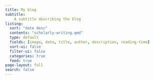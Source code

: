 ```yaml
---
title: My blog
subtitle:
    A subtitle describing the blog
listing:
  sort: "date desc"
  contents: "scholarly-writing.qmd"
  type: default
  fields: [image, date, title, author, description, reading-time]
  sort-ui: false
  filter-ui: false
  categories: true
  feed: true
page-layout: full
search: false
---
```

